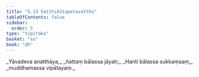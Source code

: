 ```yaml
---
title: "5.13 Saṭṭhikūṭapetavatthu"
tableOfContents: false
sidebar:
  order: 5
type: "tipitaka"
basket: "su"
book: "dh"
---
```



<DynamicBreadcrumb />

<Division number="72" book="dh" bookNo="18" page="23">

<Paragraph number="77" type="verses" book="dh">
_Yāvadeva anatthāya,_  
_ñattaṃ bālassa jāyati;_  
_Hanti bālassa sukkaṃsaṃ,_  
_muddhamassa vipātayaṃ._
</Paragraph>
</Division>